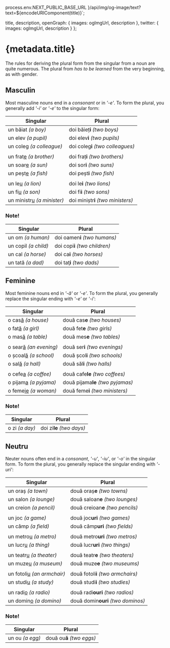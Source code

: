 
  process.env.NEXT_PUBLIC_BASE_URL
}/api/img/og-image/text?text=${encodeURIComponent(title)}`;

  title,
  description,
  openGraph: {
    images: ogImgUrl,
    description
  },
  twitter: {
    images: ogImgUrl,
    description
  }
};

# {metadata.title}

The rules for deriving the plural form from the singular from a noun are quite
numerous. The plural from _has to be learned_ from the very beginning, as with
gender.

## Masculin

Most masculine nouns end in a _consonant_ or in _'-e'_. To form the plural, you
generally add _'-i'_ or _'-e'_ to the singular form:

| Singular                          | Plural                             |
| --------------------------------- | ---------------------------------- |
| un băiat _(a boy)_                | doi băieț**i** _(two boys)_        |
| un elev _(a pupil)_               | doi elev**i** _(two pupils)_       |
| un coleg _(a colleague)_          | doi coleg**i** _(two colleagues)_  |
|                                   |                                    |
| un frat<u>e</u> _(a brother)_     | doi fraț**i** _(two brothers)_     |
| un soar<u>e</u> _(a sun)_         | doi sor**i** _(two suns)_          |
| un peșt<u>e</u> _(a fish)_        | doi peșt**i** _(two fish)_         |
|                                   |                                    |
| un le<u>u</u> _(a lion)_          | doi le**i** _(two lions)_          |
| un fi<u>u</u> _(a son)_           | doi fi**i** _(two sons)_           |
| un ministr<u>u</u> _(a minister)_ | doi miniștr**i** _(two ministers)_ |

### Note!

| Singular             | Plural                         |
| -------------------- | ------------------------------ |
| un om _(a human)_    | doi oamen**i** _(two humans)_  |
| un copil _(a child)_ | doi copi**i** _(two children)_ |
| un cal _(a horse)_   | doi ca**i** _(two horses)_     |
| un tată _(a dad)_    | doi taţ**i** _(two dads)_      |

## Feminine

Most feminine nouns end in _'-ă'_ or _'-e'_. To form the plural, you generally
replace the singular ending with _'-e'_ or _'-i'_:

| Singular                      | Plural                            |
| ----------------------------- | --------------------------------- |
| o cas<u>ă</u> _(a house)_     | două cas**e** _(two houses)_      |
| o fat<u>ă</u> _(a girl)_      | două fet**e** _(two girls)_       |
| o mas<u>ă</u> _(a table)_     | două mes**e** _(two tables)_      |
|                               |                                   |
| o sear<u>ă</u> _(an evening)_ | două ser**i** _(two evenings)_    |
| o școal<u>ă</u> _(a school)_  | două școl**i** _(two schools)_    |
| o sal<u>ă</u> _(a hall)_      | două săl**i** _(two halls)_       |
|                               |                                   |
| o cefe<u>a</u> _(a coffee)_   | două cafe**le** _(two coffees)_   |
| o pijam<u>a</u> _(a pyjama)_  | două pijama**le** _(two pyjamas)_ |
| o feme<u>ie</u> _(a woman)_   | două feme**i** _(two ministers)_  |

### Note!

| Singular       | Plural                    |
| -------------- | ------------------------- |
| o zi _(a day)_ | doi zi**le** _(two days)_ |

## Neutru

Neuter nouns often end in a _consonant_, _'-u'_, _'-iu'_, or _'-o'_ in the
singular form. To form the plural, you generally replace the singular ending
with _'-uri'_:

| Singular                          | Plural                             |
| --------------------------------- | ---------------------------------- |
| un oraș _(a town)_                | două oraș**e** _(two towns)_       |
| un salon _(a lounge)_             | două saloan**e** _(two lounges)_   |
| un creion _(a pencil)_            | două creioan**e** _(two pencils)_  |
|                                   |                                    |
| un joc _(a game)_                 | două joc**uri** _(two games)_      |
| un câmp _(a field)_               | două câmp**uri** _(two fields)_    |
|                                   |                                    |
| un metro<u>u</u> _(a metro)_      | două metro**uri** _(two metros)_   |
| un lucr<u>u</u> _(a thing)_       | două lucr**uri** _(two things)_    |
|                                   |                                    |
| un teatr<u>u</u> _(a theater)_    | două teatr**e** _(two theaters)_   |
| un muze<u>u</u> _(a museum)_      | două muze**e** _(two museums)_     |
|                                   |                                    |
| un fotoli<u>u</u> _(an armchair)_ | două fotoli**i** _(two armchairs)_ |
| un studi<u>u</u> _(a study)_      | două studi**i** _(two studies)_    |
|                                   |                                    |
| un radi<u>o</u> _(a radio)_       | două radi**ouri** _(two radios)_   |
| un domin<u>o</u> _(a domino)_     | două domin**ouri** _(two dominos)_ |

### Note!

| Singular        | Plural                    |
| --------------- | ------------------------- |
| un ou _(a egg)_ | două ou**ă** _(two eggs)_ |
